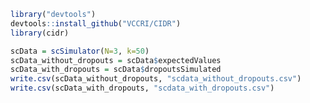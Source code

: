 
```r
library("devtools")
devtools::install_github("VCCRI/CIDR")
library(cidr)
```

```r
scData = scSimulator(N=3, k=50)
scData_without_dropouts = scData$expectedValues
scData_with_dropouts = scData$dropoutsSimulated
write.csv(scData_without_dropouts, "scdata_without_dropouts.csv")
write.csv(scData_with_dropouts, "scdata_with_dropouts.csv")
```

